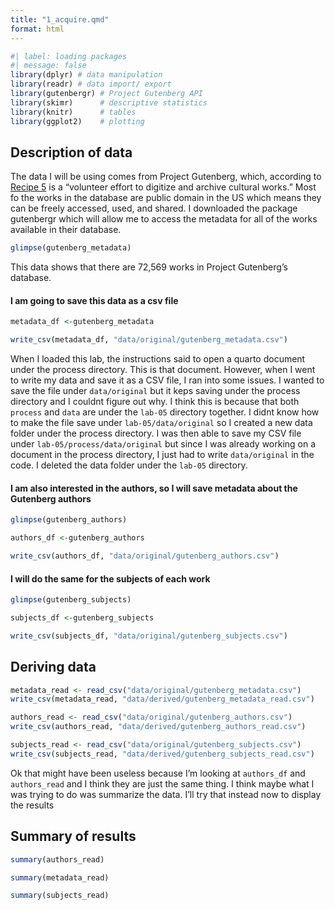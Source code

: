 ```yaml
---
title: "1_acquire.qmd"
format: html
---
```

```r
#| label: loading packages
#| message: false
library(dplyr) # data manipulation
library(readr) # data import/ export
library(gutenbergr) # Project Gutenberg API
library(skimr)      # descriptive statistics
library(knitr)      # tables
library(ggplot2)    # plotting
```

## Description of data

The data I will be using comes from Project Gutenberg, which, according to [Recipe 5](https://qtalr.github.io/qtalrkit/articles/recipe-5.html) is a "volunteer effort to digitize and archive cultural works." Most fo the works in the database are public domain in the US which means they can be freely accessed, used, and shared. I downloaded the package gutenbergr which will allow me to access the metadata for all of the works available in their database. 

```r
glimpse(gutenberg_metadata)
```
This data shows that there are 72,569 works in Project Gutenberg's database. 

#### I am going to save this data as a csv file 

```r
metadata_df <-gutenberg_metadata

write_csv(metadata_df, "data/original/gutenberg_metadata.csv")
```

When I loaded this lab, the instructions said to open a quarto document under the process directory. This is that document. However, when I went to write my data and save it as a CSV file, I ran into some issues. I wanted to save the file under `data/original` but it keps saving under the process directory and I couldnt figure out why. I think this is because that both `process` and `data` are under the `lab-05` directory together. I didnt know how to make the file save under `lab-05/data/original` so I created a new data folder under the process directory. I was then able to save my CSV file under `lab-05/process/data/original` but since I was already working on a document in the process directory, I just had to write `data/original` in the code. I deleted the data folder under the `lab-05` directory.

#### I am also interested in the authors, so I will save metadata about the Gutenberg authors

```r
glimpse(gutenberg_authors)

authors_df <-gutenberg_authors

write_csv(authors_df, "data/original/gutenberg_authors.csv")
```

#### I will do the same for the subjects of each work

```r
glimpse(gutenberg_subjects)

subjects_df <-gutenberg_subjects

write_csv(subjects_df, "data/original/gutenberg_subjects.csv")
```

## Deriving data 

```r

metadata_read <- read_csv("data/original/gutenberg_metadata.csv")
write_csv(metadata_read, "data/derived/gutenberg_metadata_read.csv")

authors_read <- read_csv("data/original/gutenberg_authors.csv")
write_csv(authors_read, "data/derived/gutenberg_authors_read.csv")

subjects_read <- read_csv("data/original/gutenberg_subjects.csv")
write_csv(subjects_read, "data/derived/gutenberg_subjects_read.csv")

```

Ok that might have been useless because I'm looking at `authors_df` and `authors_read` and I think they are just the same thing. I think maybe what I was trying to do was summarize the data. I'll try that instead now to display the results

## Summary of results

```r
summary(authors_read)
```

```r
summary(metadata_read)
```

```r
summary(subjects_read)
```
